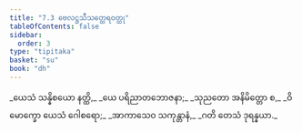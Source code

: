 ```yaml
---
title: "7.3 ဗေလဋ္ဌသီသတ္ထေရဝတ္ထု"
tableOfContents: false
sidebar:
  order: 3
type: "tipitaka"
basket: "su"
book: "dh"
---
```



<DynamicBreadcrumb />

<Division number="92" book="dh" e="ch" v="18" p="26">

<Paragraph number="99" type="verses" book="dh">
_ယေသံ သန္နိစယော နတ္ထိ,_  
_ယေ ပရိညာတဘောဇနာ;_  
_သုညတော အနိမိတ္တော စ,_  
_ဝိမောက္ခော ယေသံ ဂေါစရော;_  
_အာကာသေဝ သကုန္တာနံ,_  
_ဂတိ တေသံ ဒုရန္နယာ._
</Paragraph>
</Division>